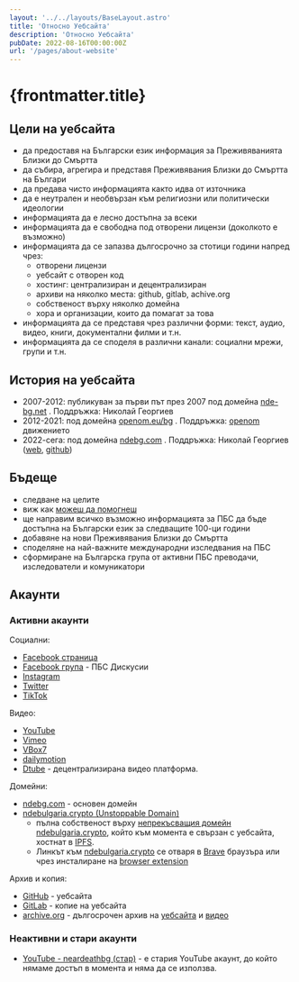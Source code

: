 ```yaml
---
layout: '../../layouts/BaseLayout.astro'
title: 'Относно Уебсайта'
description: 'Относно Уебсайта'
pubDate: 2022-08-16T00:00:00Z
url: '/pages/about-website'
---
```




# {frontmatter.title}

## Цели на уебсайта

- да предоставя на Български език информация за Преживяванията Близки до Смъртта
- да събира, агрегира и представя Преживявания Близки до Смъртта на Българи
- да предава чисто информацията както идва от източника
- да е неутрален и необвързан към религиозни или политически идеологии
- информацията да е лесно достъпна за всеки
- информацията да е свободна под отворени лицензи (доколкото е възможно)
- информацията да се запазва дългосрочно за стотици години напред чрез:
  - отворени лицензи
  - уебсайт с отворен код
  - хостинг: централизиран и децентрализиран
  - архиви на няколко места: github, gitlab, achive.org
  - собственост върху няколко домейна
  - хора и организации, които да помагат за това
- информацията да се представя чрез различни форми: текст, аудио, видео, книги, документални филми и т.н.
- информацията да се споделя в различни канали: социални мрежи, групи и т.н.


## История на уебсайта

- 2007-2012: публикуван за първи път през 2007 под домейна [nde-bg.net](https://web.archive.org/web/20120725075953/http://nde-bg.net/) . Поддръжка: Николай Георгиев
- 2012-2021: под домейна [openom.eu/bg](https://web.archive.org/web/20210514174234/https://openom.eu/bg/near-death-experiences) . Поддръжка: [openom](https://web.archive.org/web/20170109144748/http://openom.eu/bg/mission-12-0-7-0) движението
- 2022-сега: под домейна [ndebg.com](https://ndebg.com) . Поддръжка: Николай Георгиев ([web](https://nikolayhg.com/), [github](https://github.com/nikolayhg))

## Бъдеще

- следване на целите
- виж как [можеш да помогнеш](/contribute/)
- ще направим всичко възможно информацията за ПБС да бъде достъпна на Български език за следващите 100-ци години
- добавяне на нови Преживявания Близки до Смъртта
- споделяне на най-важните международни изследвания на ПБС
- сформиране на Българска група от активни ПБС преводачи, изследователи и комуникатори

## Акаунти

### Активни акаунти

Социални:
- [<SVGFacebook/> Facebook страница](https://www.facebook.com/ndebulgaria/)
- [<SVGChat/> Facebook група](https://www.facebook.com/groups/ndebulgaria/) - ПБС Дискусии
- [<SVGInstagram/> Instagram](https://www.instagram.com/ndebulgaria/)
- [<SVGTwitter/> Twitter](https://twitter.com/ndebulgaria)
- [<SVGTikTok/> TikTok](https://tiktok.com/@ndebg)

Видео:
- [<SVGYouTube/> YouTube](https://www.youtube.com/channel/UCGjF_sRxrJ1_IXMGP8Ns10w)
- [<SVGVimeo/> Vimeo](https://vimeo.com/neardeathbg)
- [VBox7](https://www.vbox7.com/user:040d58a6d3)
- [dailymotion](https://www.dailymotion.com/ndebulgaria)
- [Dtube](https://d.tube/#!/c/ndebg2007) - децентрализирана видео платформа.

Домейни:
- [ndebg.com](https://ndebg.com) - основен домейн
- [ndebulgaria.crypto (Unstoppable Domain)](http://ndebulgaria.crypto/)
  - пълна собственост върху [непрекъсващия домейн](https://unstoppabledomains.com/) [ndebulgaria.crypto](http://ndebulgaria.crypto/), който към момента е свързан с уебсайта, хостнат в [IPFS](https://ipfs.io/).
  - Линкът към [ndebulgaria.crypto](http://ndebulgaria.crypto/) се отваря в [Brave](https://brave.com/) браузъра или чрез инсталиране на [browser extension](https://unstoppabledomains.com/extension)

Архив и копия:
- [<SVGGitHub/> GitHub](https://github.com/ndebg/) - уебсайта
- [<SVGGitLab/> GitLab](https://gitlab.com/ndebg/) - копие на уебсайта
- [<SVGArchiveBuilding/> archive.org](https://archive.org/details/@ndebg/) - дългосрочен архив на [уебсайта](https://archive.org/details/ndebg) и [видео](https://archive.org/details/ndebg-video)

### Неактивни и стари акаунти

- [<SVGYouTube/> YouTube - neardeathbg (стар)](https://www.youtube.com/user/neardeathbg) - е стария YouTube акаунт, до който нямаме достъп в момента и няма да се използва.

